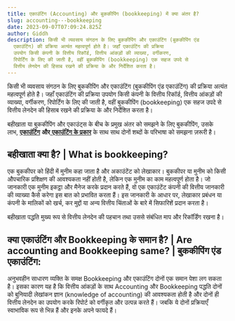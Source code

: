 ```yaml
---
title: एकाउंटिंग (Accounting) और बुककीपिंग (bookkeeping) में क्या अंतर है?
slug: accounting---bookkeeping
date: 2023-09-07T07:09:24.825Z
author: Giddh
description: किसी भी व्यवसाय संगठन के लिए बुककीपिंग और एकाउंटिंग (बुककीपिंग एंड
  एकाउंटिंग) की प्रक्रिया अत्यंत महत्वपूर्ण होते है। जहाँ एकाउंटिंग की प्रक्रिया
  उपयोग किसी कंपनी के वित्तीय रिकॉर्ड, वित्तीय आंकड़ों की व्याख्या, वर्गीकरण,
  रिपोर्टिंग के लिए की जाती है, वहीं बुककीपिंग (bookkeeping) एक सहज उपदे से
  वित्तीय लेनदेन की हिसाब रखने की प्रक्रिया के और निर्देशित करता है।
---
```

किसी भी व्यवसाय संगठन के लिए बुककीपिंग और एकाउंटिंग (बुककीपिंग एंड एकाउंटिंग) की प्रक्रिया अत्यंत महत्वपूर्ण होते है। जहाँ एकाउंटिंग की प्रक्रिया उपयोग किसी कंपनी के वित्तीय रिकॉर्ड, वित्तीय आंकड़ों की व्याख्या, वर्गीकरण, रिपोर्टिंग के लिए की जाती है, वहीं बुककीपिंग (bookkeeping) एक सहज उपदे से वित्तीय लेनदेन की हिसाब रखने की प्रक्रिया के और निर्देशित करता है।

बहीखाता या बुककीपिंग और एकाउंट्स के बीच के प्रमुख अंतर को समझने के लिए बुककीपिंग, उसके लाभ, **[एकाउंटिंग](https://giddh.com/)** **और**[ **एकाउंटिंग के प्रकार**](https://giddh.com/guide/accounting-kya-hai-hindi/) के साथ साथ दोनों शब्दों के परिभाषा को समझना ज़रूरी है।

## **बहीखाता क्या है? | What is bookkeeping?**

एक बुककीपर को हिंदी में मुनीम कहा जाता है और अकाउंटेंट को लेखाकार। बुककीपर या मुनीम को किसी औपचारिक प्रशिक्षण की आवश्यकता नहीं होती है, लेकिन एक मुनीम का काम महत्वपूर्ण होता है। जो जानकारी एक मुनीम इकट्ठा और मैनेज करके प्रदान करते हैं, वो एक एकाउंटेंट कंपनी की वित्तीय जानकारी की व्याख्या कैसे करेगा इस बात को प्रभावित करता हैं। इस जानकारी के आधार पर, लेखाकार प्रबंधन या कंपनी के मालिकों को खर्च, कर मुद्दों या अन्य वित्तीय चिंताओं के बारे में सिफारिशें प्रदान करता है।

बहीखाता पद्धति मुख्य रूप से वित्तीय लेनदेन की पहचान तथा उससे संबंधित माप और रिकॉर्डिंग रखना है।

## क्या एकाउंटिंग और Bookkeeping के समान है? | Are accounting and Bookkeeping same? | बुककीपिंग एंड एकाउंटिंग:

अनुभवहीन साधारण व्यक्ति के समक्ष Bookkeeping और एकाउंटिंग दोनों एक समान पेशा लग सकता है। इसका कारण यह है कि वित्तीय आंकड़ों के साथ Accounting और Bookkeeping पद्धति दोनों को बुनियादी लेखांकन ज्ञान (knowledge of accounting) की आवश्यकता होती है और दोनों ही वित्तीय लेनदेन का उपयोग करके रिपोर्ट को वर्गीकृत और उत्पन्न करते हैं। जबकि ये दोनों प्रक्रियाएँ स्वाभाविक रूप से भिन्न हैं और इनके अपने फायदे हैं।